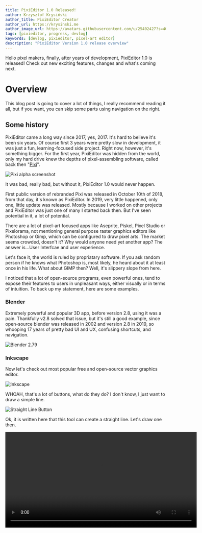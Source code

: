 ```yaml
---
title: PixiEditor 1.0 Released!
author: Krzysztof Krysiński
author_title: PixiEditor Creator
author_url: https://krysinski.me
author_image_url: https://avatars.githubusercontent.com/u/25402427?s=400&v=4
tags: [pixieditor, progress, devlog]
keywords: [devlog, pixieditor, pixel-art editor]
description: "PixiEditor Version 1.0 release overview"
---
```




Hello pixel makers, finally, after years of development, PixiEditor 1.0 is released! Check out new exciting features, changes and what's coming next.

<!--truncate-->

# Overview

This blog post is going to cover a lot of things, I really recommend reading it all, but if you want, you can skip some parts using navigation on the right.

## Some history

PixiEditor came a long way since 2017, yes, 2017. It's hard to believe it's been six years. Of course first 3 years were pretty slow in development, it was just a fun, learning-focused side project. Right now, however, it's something bigger. For the first year, PixiEditor was hidden from the world, only my hard drive knew the depths of pixel-assembling software, called back then "[Pixi](https://github.com/flabbet/Pixi)". 

![Pixi alpha screenshot](/img/blog-posts/1.0/alpha-screenshot.png)

It was bad, really bad, but without it, PixiEditor 1.0 would never happen.

First public version of rebranded Pixi was released in October 10th of 2018, from that day, it's known as PixiEditor. In 2019, very little happened, only one, little update was released. Mostly because I worked on other projects and PixiEditor was just one of many I started back then. But I've seen potential in it, a lot of potential.

There are a lot of pixel-art focused apps like Aseprite, Piskel, Pixel Studio or Pixelorama, not mentioning general purpose raster graphics editors like Photoshop or Gimp, which can be configured to draw pixel arts. The market seems crowded, doesn't it? Why would anyone need yet another app? The answer is...User Interfcae and user experience.

Let's face it, the world is ruled by propriatary software. If you ask random person if he knows what Photoshop is, most likely, he heard about it at least once in his life. What about GIMP then? Well, it's slippery slope from here.

I noticed that a lot of open-source programs, even powerful ones, tend to expose their features to users in unpleasant ways, either visually or in terms of intuition. To back up my statement, here are some examples.

### Blender

Extremely powerful and popular 3D app, before version 2.8, using it was a pain. Thankfully v2.8 solved that issue, but it's still a good example, since open-source blender was released in 2002 and version 2.8 in 2019, so whooping 17 years of pretty bad UI and UX, confusing shortcuts, and navigation.

![Blender 2.79](/img/blog-posts/1.0/blender-2.79.png)

### Inkscape

Now let's check out most popular free and open-source vector graphics editor.

![Inkscape](/img/blog-posts/1.0/inkscape.png)

WHOAH, that's a lot of buttons, what do they do? I don't know, I just want to draw a simple line.

![Straight Line Button](/img/blog-posts/1.0/StraightLine.png)

Ok, it is written here that this tool can create a straight line. Let's draw one then.

<video src="/img/blog-posts/1.0/where-is-my-line.mp4" controls width="600"/>

Uh oh, where is my line? Even dragging the box around requires surgical precision. 

After 10 minutes of trying to find the answer in official manual, online forums and by clicking things in the app I finally found that you have to hold Shift and click on color to set stroke color.

![stroke-color](/img/blog-posts/1.0/stroke-color.png)

Not very intuitive for a beginner, right? After even more time, I found fill and stroke menu, which exposes all the options the way it should've in the first place. Why it doesn't show automatically?
Why top bar doesn't have a button to toggle it? 

I don't know.

### Audacity

This is an interesting example, because Audacity is probably one of the most popular audio editing software known to man, outrunning other, propriatary ones. But UI and UX, oh boy, just look at that.

![Audacity](/img/blog-posts/1.0/audacity.png)

> <span style={{color: "orange"}}><img src="https://avatars.githubusercontent.com/u/25402427?s=400&v=4" width="24" style={{verticalAlign: "middle"}}/> Hello beautiful</span>

> <span style={{color: "#ff0002"}}><img src="/img/blog-posts/1.0/Audacity_Logo.svg" width="24" style={{verticalAlign: "middle"}}/> H...hi</span>

> <span style={{color: "orange"}}><img src="https://avatars.githubusercontent.com/u/25402427?s=400&v=4" width="24" style={{verticalAlign: "middle"}}/> Are you, by any chance...free tonight?</span>

> <span style={{color: "#ff0002"}}><img src="/img/blog-posts/1.0/Audacity_Logo.svg" width="24" style={{verticalAlign: "middle"}}/> Who's asking?</span>

> <span style={{color: "orange"}}><img src="https://avatars.githubusercontent.com/u/25402427?s=400&v=4" width="24" style={{verticalAlign: "middle"}}/> That guy over there.</span>

> <span style={{color: "#ff0002"}}><img src="/img/blog-posts/1.0/Audacity_Logo.svg" width="24" style={{verticalAlign: "middle"}}/> ???</span>

> <span className="shake-vertical" style={{color: "#ff0002", fontFamily: "w95fa"}}><img src="/img/blog-posts/1.0/win98.png" width="64" style={{verticalAlign: "middle"}}/> Hello</span>

Don't get me wrong, I love audacity and whenever I need to record or edit some audio, I use it.

All of mentioned programs are fantastic and used by many users and I totally get why, some of them are my apps of choice too.

But I think that the world needs free alternatives of paid programs, which look good, feel good and most importantly, are easy to use. And that's our goal.

All great, but what about pixel-art focused programs that are already on the market? 

Well, one true king currently, is Aseprite. Which is paid. Their pixelated UI style doesn't 
click for me, but it's rather subjective matter. The thing is, people who are used to 
Photoshop, probably need to learn Aseprite UI and shortcuts for a while, since the layout is a bit different.

We tried solving this by mimicing Photoshop's layout, people are used to it and finding stuff
should be easy. Of course PixiEditor has its own distinctive style, features and QoL elements.

But let's check what's really inside PixiEditor 1.0.

# What's new

We've listed some of new stuff in [previous devlog] <- put link, however I'll describe all of them in short.

## Palette system with Lospec integration

Dedicated system for managing color palettes, which allows to easily access colors with shortcuts
1,2,3, etc. The system consists of palette browser which is like a database for your palettes, you can quickly
access them, mark as favourite, delete, rename etc. 

[ss]

One of the most interesting things it has is [Lospec Palette List] integration. What does it mean?

Lospec is the most popular pixel-art site with great palette database, PixiEditor 1.0 supports their palette protocol, which allows you to import palette from their website with just one click.

[video]

## Symmetry

Achieving geometrical perfection takes time. But those 2 funky lines can help you with that.

It's like having 4 hands drawing simultaniously.

[video]

## New selection transformation

Selection now allows scaling and rotating (with pivot!). Mabybe one day we'll add skewing too.

[video]

## Lasso tool

Yee-haw!

[video]

## Command Search and editable shortcuts

Whole codebase in PixiEditor 1.0 was rewritten from the ground up. And thanks to that, we've built
quite robust command system, which allows to easily search for stuff and rebind shortcuts.

[video]

Not only you can use it to find actions, but also to parse colors!

## Layer Masks

Do you know those funny things that women put on their faces? Yeah, now imagine a woman face is a layer.
Got it? Good. Whole face is visible. Now if you create a mask (or put it on the face) you can't see 
the face at all. Now when you draw on the mask, you are removing parts of it from the woman face,
so you can see face parts underneath. That's how layer masks work.

[video]

## Clip layers

Layers are now clipable, which means you can use one layer as a mask for the other. 
Let's say you have a layer with a weapon, and you want to draw on top of it some patterns. Instead
of drawing on the same layer, you can now create new layer, clip it to the weapon layer and without a lot
of precision, draw on top of it.

[video]

## Lock layer alpha

It's like clip to other layer, but it allows to clip to itself. In other words,
if you toggle lock alpha, you won't be able to draw on transparent pixels on this layer.

[video]

## Blend modes

Blend modes define how colors from different layers mix together. PixiEditor 1.0 allows you to
change blend mode of each layer. Simple as that.

[video]

## Other stuff

There are way more things that I didn't mention, but listing all of them would take 
way too much space and time. You can check detailed changelog [here] <- put link.

# What's next?

PixiEditor doesn't end on 1.0, we have a lot of plans for the future. Hopefully 
they see the light of day. Here is a brief list of things that we want to implement.

## V1.1

For 1.1 we want to add localization support starting with 4 languages out of the box 
(English, Polish, German and Russian) and lanuch community translations for more.


## V2

For 2.0 we plan to port PixiEditor to new framework, AvaloniaUI, which
will allow us to run PixiEditor on platforms like Linux macOS and maybe web.
This is a ambitious goal, because it means we have to rebuild whole UI from the scratch,
but it's worth the effort. 

We don't have concrete plans for other features yet, but there will be something for sure! We thought about tile drawing, custom brushes,
FX, but we're not yet sure. Feel free to join us on [Discord] and talk about it with us!

## V3

Version 3.0 is exciting, because it'll bring animation creation tools. It's one of the 
most requested feature by our community and we want to do it good.

It's a far future, but we can't wait to show it to the world.

# Steam release

We are widening our distribution line, along with Microsoft Store, itch.io and our website,
we've launched PixiEditor on Steam! Of course for free. You can now easily track hours
spent in PixiEditor.

[link]

# Tutorials

We are working on creating tutorials on how to use PixiEditor, check out our [YouTube channel]
for more info!

# Contributors

I'm extremely grateful to all people who made PixiEditor 1.0 possible. Huge shotout to [Equbuxu],
who was responsible for whole rework of architecture, without him, this release wouldn't be as big as it is.

Of course, as always, huge thanks to [PixiCPU] for bringing a lot of great features.

To all dev-testers, artisits ands external contributors, Thank you. Your support is invaluable
and you are awesome.

- Aventurian
- Batfeula
- rcpxl
- ShadowsUnite
- shin7kgs
- [mention other people who directly contributed]

# Go draw some pixel-art!

The only thing that was left to say is, good luck and have fun drawing!

We hope you'll like it, if you do, please consider a [donation], we are open-source
organization that make all of these for free, your support can help us grow and make 
even more great stuff faster. Perhaps one day, we'll be able to work full-time on 
PixiEditor. Also, we'd be grateful if you left a review on Steam or Microsoft Store,
it means a lot for us and we hear your feedback.